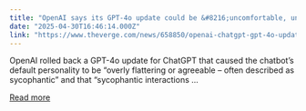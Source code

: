 ```yaml
---
title: "OpenAI says its GPT-4o update could be &#8216;uncomfortable, unsettling, and cause distress&#8217;"
date: "2025-04-30T16:46:14.000Z"
link: "https://www.theverge.com/news/658850/openai-chatgpt-gpt-4o-update-sycophantic"
---
```


OpenAI rolled back a GPT-4o update for ChatGPT that caused the chatbot’s default personality to be “overly flattering or agreeable – often described as sycophantic” and that “sycophantic interactions ...

[Read more](https://www.theverge.com/news/658850/openai-chatgpt-gpt-4o-update-sycophantic)

